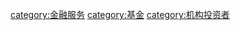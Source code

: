 {{Cat main|证券投资基金}}
[[category:金融服务|category:金融服务]]
[[category:基金|category:基金]]
[[category:机构投资者|category:机构投资者]]